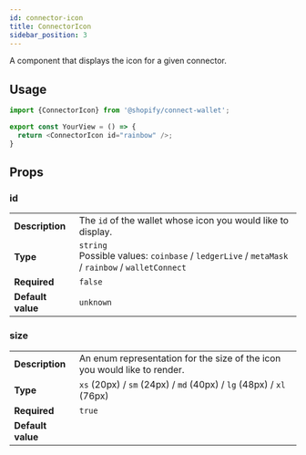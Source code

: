 ```yaml
---
id: connector-icon
title: ConnectorIcon
sidebar_position: 3
---
```


A component that displays the icon for a given connector.

## Usage

```typescript
import {ConnectorIcon} from '@shopify/connect-wallet';

export const YourView = () => {
  return <ConnectorIcon id="rainbow" />;
}
```

## Props

### id
| | |
| - | - |
| **Description**       | The `id` of the wallet whose icon you would like to display. |
| **Type**              | `string` <br /> Possible values: `coinbase` / `ledgerLive` / `metaMask` / `rainbow` / `walletConnect` |
| **Required**          | `false` |
| **Default value**     | `unknown` |

### size
| | |
| - | - |
| **Description**       | An enum representation for the size of the icon you would like to render. |
| **Type**              | `xs` (20px) / `sm` (24px) / `md` (40px) / `lg` (48px) / `xl` (76px) |
| **Required**          | `true` |
| **Default value**     |  |
